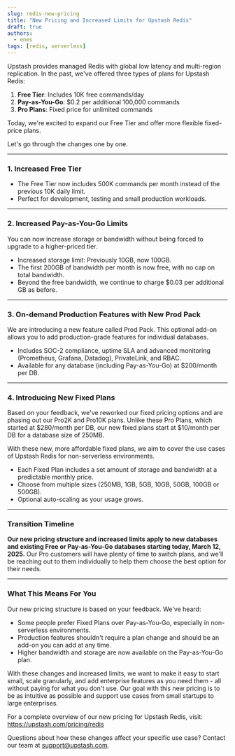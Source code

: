 ```yaml
---
slug: redis-new-pricing
title: "New Pricing and Increased Limits for Upstash Redis"
draft: true
authors:
  - enes
tags: [redis, serverless]
---
```


Upstash provides managed Redis with global low latency and multi-region replication. In the past, we've offered three types of plans for Upstash Redis:

1. **Free Tier**: Includes 10K free commands/day
2. **Pay-as-You-Go**: $0.2 per additional 100,000 commands
3. **Pro Plans**: Fixed price for unlimited commands

Today, we're excited to expand our Free Tier and offer more flexible fixed-price plans.

Let's go through the changes one by one.

---

### 1. Increased Free Tier

- The Free Tier now includes 500K commands per month instead of the previous 10K daily limit.
- Perfect for development, testing and small production workloads.

---

### 2. Increased Pay-as-You-Go Limits

You can now increase storage or bandwidth without being forced to upgrade to a higher-priced tier.

- Increased storage limit: Previously 10GB, now 100GB.
- The first 200GB of bandwidth per month is now free, with no cap on total bandwidth.
- Beyond the free bandwidth, we continue to charge $0.03 per additional GB as before.

---

### 3. On-demand Production Features with New Prod Pack

We are introducing a new feature called Prod Pack. This optional add-on allows you to add production-grade features for individual databases.

- Includes SOC-2 compliance, uptime SLA and advanced monitoring (Prometheus, Grafana, Datadog), PrivateLink, and RBAC.
- Available for any database (including Pay-as-You-Go) at $200/month per DB.

---

### 4. Introducing New Fixed Plans

Based on your feedback, we've reworked our fixed pricing options and are phasing out our Pro2K and Pro10K plans. Unlike these Pro Plans, which started at $280/month per DB, our new fixed plans start at $10/month per DB for a database size of 250MB. 

With these new, more affordable fixed plans, we aim to cover the use cases of Upstash Redis for non-serverless environments.

- Each Fixed Plan includes a set amount of storage and bandwidth at a predictable monthly price.
- Choose from multiple sizes (250MB, 1GB, 5GB, 10GB, 50GB, 100GB or 500GB).
- Optional auto-scaling as your usage grows.

---

### Transition Timeline

**Our new pricing structure and increased limits apply to new databases and existing Free or Pay-as-You-Go databases starting today, March 12, 2025.** Our Pro customers will have plenty of time to switch plans, and we'll be reaching out to them individually to help them choose the best option for their needs.

---

### What This Means For You

Our new pricing structure is based on your feedback. We've heard:

- Some people prefer Fixed Plans over Pay-as-You-Go, especially in non-serverless environments.
- Production features shouldn't require a plan change and should be an add-on you can add at any time.
- Higher bandwidth and storage are now available on the Pay-as-You-Go plan.

With these changes and increased limits, we want to make it easy to start small, scale granularly, and add enterprise features as you need them - all without paying for what you don't use. Our goal with this new pricing is to be as intuitive as possible and support use cases from small startups to large enterprises.

For a complete overview of our new pricing for Upstash Redis, visit: https://upstash.com/pricing/redis

Questions about how these changes affect your specific use case? Contact our team at support@upstash.com.
